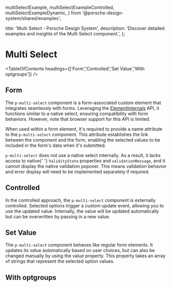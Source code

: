   multiSelectExample,
  multiSelectExampleControlled,
  multiSelectExampleDynamic,
} from '@porsche-design-system/shared/examples';

  title: 'Multi Select - Porsche Design System',
  description: 'Discover detailed examples and insights of the Multi Select component.',
};

# Multi Select <ComponentStatus tagName="p-multi-select"></ComponentStatus>

<TableOfContents headings={['Form','Controlled','Set Value','With optgroups']} />

## Form

The `p-multi-select` component is a form-associated custom element that integrates seamlessly with forms. Leveraging the
[ElementInternals](https://developer.mozilla.org/en-US/docs/Web/API/ElementInternals) API, it functions similar to a
native select, ensuring compatibility with form behaviors. However, note that browser support for this API is limited.

When used within a form element, it's required to provide a name attribute to the `p-multi-select` component. This
attribute establishes the link between the component and the form, enabling the selected values to be included in the
form's data when it's submitted.

<Notification heading="Attention" heading-tag="h2" state="warning">
  <code>p-multi-select</code> does not use a native select internally. As a result, it lacks access to native{' '}
  <code>ValidityState</code>
  properties and <code>validationMessage</code>, and it cannot display the native validation popover. This means
  validation behavior and error display will need to be implemented separately if required.
</Notification>

<ComponentExample codeSample={multiSelectExample} />

## Controlled

In the controlled approach, the `p-multi-select` component is externally controlled. Selected options trigger a custom
update event, allowing you to use the updated value. Internally, the value will be updated automatically but can be
overwritten by passing in a new value.

<ComponentExample codeSample={multiSelectExampleControlled} />

## Set Value

The `p-multi-select` component behaves like regular form elements. It updates its value automatically based on user
choices, but can also be changed manually by using the value property. This property takes an array of strings that
represent the selected option values.

<ComponentExample codeSample={multiSelectExampleDynamic} />

## With optgroups

<ComponentStory story={multiSelectStoryOptgroup} />
